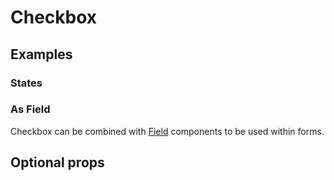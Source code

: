 # Checkbox

<ComponentDescription name="checkbox" />

<Preview name="checkbox" />

## Examples

### States

<Preview name="checkbox-states" />

### As Field

Checkbox can be combined with [Field](/guides/forms/form-fields) components to be used within forms.

<Preview name="checkbox-as-field" />

## Optional props

<PropsDocs name="checkbox" />